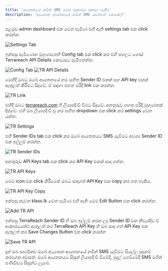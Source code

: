 ```yaml
---
title: 'ආයතනයේ නමින් SMS යවන ආකාරය සකසා ගැනීම'
description: 'අධ්‍යාපන ආයතනයේ නමින් SMS යවන්නේ කෙසේද?'
---
```


පළමුව admin dashboard එක වෙත පැමිණ එහි ඇති settings tab එක click කරන්න.

![Settings Tab](/images/klass-work/settings-tab.png)

ඉන්පසු පැමිණෙන මුහුණතෙහි Config tab එක click කර එහි පහලට ගොස් Terrareach API Details කොටසට පැමිනෙන්න.

![Config Tab](/images/klass-work/config-tab.png)
![TR API Details](/images/klass-work/tr-api-details.png)

මෙහිදී ඔබට ඔබේ ආයතනයේ නම සහිත Sender ID එකක් සහ API key එකක් ඇතුලත් කිරීමට සිදුවේ. ඒ සඳහා පහත පරිදි link එක කරන්න.

![TR Link](/images/klass-work/go-to-tr-link.png)

එහිදී ඔබට [terrareach.com](https://terrareach.com) හි ලියාපදිංචි වීමට සිදුවේ. අනතුරුව පහත පරිදි මුහුණතක් දිස්වේ. එහි ඔබ ලියාපදිංචි වූ නම සහිත dropdown එක click කර settings වෙත යන්න.

![TR Settings](/images/klass-work/tr-settings.png)

එහි Sender IDs tab එක click කර ඔබේ ආයතනයට SMS යැවීමට අවශ්‍ය Sender ID එක ඉල්ලුම් කරන්න.

![TR Sender IDs](/images/klass-work/tr-sender-ids.png)

අනතුරුව API Keys tab එක click කර API Key එකක් සාදා ගන්න.

![TR API Keys](/images/klass-work/tr-api-keys.png)

මෙම icon එක click කිරීමෙන් ඔබට සාදාගත් API Key එක copy කර ගත හැකිය.

![TR API Key Copy](/images/klass-work/tr-api-copy.png)

ඉන්පසු නැවත klass.lk වෙත පැමිණ එහි ඇති මෙම Edit Button එක click කරන්න.

![Add TR API](/images/klass-work/add-tr-api.png)

ඉන්පසු TerraReach Sender ID හි ඔබ ඉල්ලුම් කරන ලද Sender ID එක නිවැරදිව ඒ ආකාරයෙන්ම ඇතුලත් කර TerraReach API Key හි ඔබ සාදා ගත් API Key එක ඇතුලත් කර Save Changes Button එක click කරන්න

![Save TR API](/images/klass-work/save-tr-api.png)

දැන් ඔබ සාර්ථකව ඔබේ අධ්‍යාපන ආයතනයේ නමින් SMS යැවීමට සියල්ල සූදානම් කරගෙන අවසන්. ඔබේ ආයතනයට සිසුන් ලියාපදිංචි වීමේදී, මුදල් ගෙවීමේදී SMS මගින් පණිවිඩය සිසුන්ට ලැබේ.